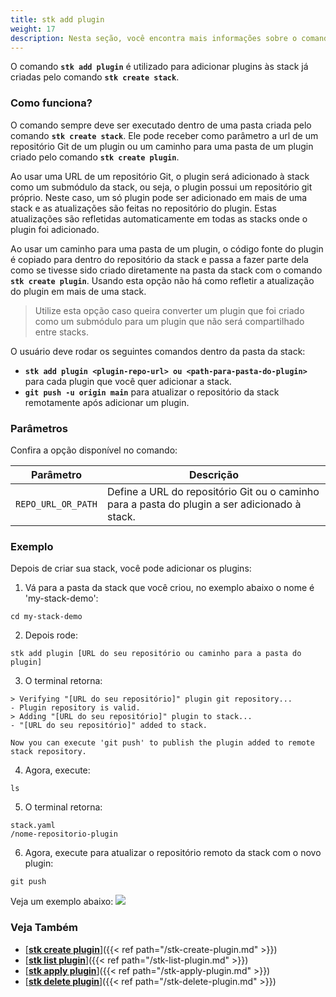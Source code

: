 ```yaml
---
title: stk add plugin
weight: 17
description: Nesta seção, você encontra mais informações sobre o comando 'stk add plugin'.
---
```


O comando **`stk add plugin`** é utilizado para adicionar plugins às stack já criadas pelo comando **`stk create stack`**.

### **Como funciona?**
O comando sempre deve ser executado dentro de uma pasta criada pelo comando **`stk create stack`**. Ele pode receber como parâmetro a url de um repositório Git de um plugin ou um caminho para uma pasta de um plugin criado pelo comando **`stk create plugin`**.

Ao usar uma URL de um repositório Git, o plugin será adicionado à stack como um submódulo da stack, ou seja, o plugin possui um repositório git próprio. Neste caso, um só plugin pode ser adicionado em mais de uma stack e as atualizações são feitas no repositório do plugin. Estas atualizações são refletidas automaticamente em todas as stacks onde o plugin foi adicionado.

Ao usar um caminho para uma pasta de um plugin, o código fonte do plugin é copiado para dentro do repositório da stack e passa a fazer parte dela como se tivesse sido criado diretamente na pasta da stack com o comando **`stk create plugin`**. Usando esta opção não há como refletir a atualização do plugin em mais de uma stack. 

> Utilize esta opção caso queira converter um plugin que foi criado como um submódulo para um plugin que não será compartilhado entre stacks. 

O usuário deve rodar os seguintes comandos dentro da pasta da stack:
- **`stk add plugin <plugin-repo-url> ou <path-para-pasta-do-plugin>`** para cada plugin que você quer adicionar a stack.
- **`git push -u origin main`** para atualizar o repositório da stack remotamente após adicionar um plugin.

### **Parâmetros**
Confira a opção disponível no comando:

| Parâmetro | Descrição |
| ----------- | ----------- |
| `REPO_URL_OR_PATH` | Define a URL do repositório Git ou o caminho para a pasta do plugin a ser adicionado à stack. |


### **Exemplo**
Depois de criar sua stack, você pode adicionar os plugins:

1. Vá para a pasta da stack que você criou, no exemplo abaixo o nome é 'my-stack-demo':
```
cd my-stack-demo
```

2. Depois rode:
```
stk add plugin [URL do seu repositório ou caminho para a pasta do plugin]
```

3. O terminal retorna:
```
> Verifying "[URL do seu repositório]" plugin git repository...
- Plugin repository is valid.
> Adding "[URL do seu repositório]" plugin to stack...
- "[URL do seu repositório]" added to stack.

Now you can execute 'git push' to publish the plugin added to remote stack repository.
```

4. Agora, execute:
```
ls
```

5. O terminal retorna:
```
stack.yaml
/nome-repositorio-plugin
```

6. Agora, execute para atualizar o repositório remoto da stack com o novo plugin:
```
git push
```

Veja um exemplo abaixo:
![](/v3.0.0/stkgifs/stk-add-plugin.gif)


### Veja Também
- [<ins>**stk create plugin**</ins>]({{< ref path="/stk-create-plugin.md" >}})
- [<ins>**stk list plugin**</ins>]({{< ref path="/stk-list-plugin.md" >}})
- [<ins>**stk apply plugin**</ins>]({{< ref path="/stk-apply-plugin.md" >}})
- [<ins>**stk delete plugin**</ins>]({{< ref path="/stk-delete-plugin.md" >}})